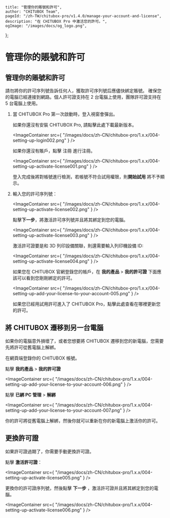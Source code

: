 	title: "管理你的賬號和許可",
	author: "CHITUBOX Team",
	pageId: "/zh-TW/chitubox-pro/v1.4.0/manage-your-account-and-license",
	description: "在 CHITUBOX Pro 中激活您的許可。",
	ogImage: "/images/docs/og_logo.png",
};

# 管理你的賬號和許可

## 管理你的賬號和許可

<Admonition type="danger" title="危險">
	請勿將你的許可序列號告訴任何人，獲取許可序列號后應儘快綁定賬號。
</Admonition>

<Admonition type="note" title="注意">
	確保您的電腦已經連接到網路。個人許可證支持在 2
	台電腦上使用，團隊許可證支持在 5 台電腦上使用。
</Admonition>

1. 當 CHITUBOX Pro 第一次啟動時，登入視窗會彈出。

    如果你還沒有安裝 CHITUBOX Pro, 請點擊<SpanA href="https://www.chitubox.com/zh-Hans/download/chitubox-pro">此處</SpanA>下載最新版本。

    <ImageContainer
    	src={
    		"/images/docs/zh-CN/chitubox-pro/1.x.x/004-setting-up-login002.png"
    	}
    />

    如果你還沒有賬戶，點擊 <SpanA href="https://cc.chitubox.com/register">注冊</SpanA> 進行注冊。

    <ImageContainer
    	src={
    		"/images/docs/zh-CN/chitubox-pro/1.x.x/004-setting-up-activate-license001.png"
    	}
    />

    <Admonition type="note" title="注意">
    	登入完成後將對帳號進行檢測，若帳號不符合試用權限，則<b>開始試用</b>
    	將不予顯示。
    </Admonition>

1. 輸入您的許可序列號：

    <ImageContainer
    	src={
    		"/images/docs/zh-CN/chitubox-pro/1.x.x/004-setting-up-activate-license002.png"
    	}
    />

    點擊**下一步**，將激活許可序列號并且將其綁定到您的電腦。

    <ImageContainer
    	src={
    		"/images/docs/zh-CN/chitubox-pro/1.x.x/004-setting-up-activate-license003.png"
    	}
    />

    激活許可證要是和 3D 列印設備關聯，則還需要輸入列印機設備 ID:

    <ImageContainer
    	src={
    		"/images/docs/zh-CN/chitubox-pro/1.x.x/004-setting-up-activate-license004.png"
    	}
    />

    如果您在 CHITUBOX 官網<SpanA href="https://cc.chitubox.com/login">登錄</SpanA>您的帳戶，在 **我的產品** > **我的許可證** 下面應該可以看到您剛剛綁定的許可。

    <ImageContainer
    	src={
    		"/images/docs/zh-CN/chitubox-pro/1.x.x/004-setting-up-add-your-license-to-your-account-005.png"
    	}
    />

    如果您已經用試用許可進入了 CHITUBOX Pro，點擊<NextLink href="/zh-TW/chitubox-pro/latest/application-overview/setting-and-help#授权">此處</NextLink>查看在哪裡更新您的許可。

## 將 CHITUBOX 遷移到另一台電腦

如果你的電腦意外損壞了，或者您想要將 CHITUBOX 遷移到您的新電腦，您需要先將許可從舊電腦上解綁。

在網頁端<SpanA href="https://cc.chitubox.com/login">登錄</SpanA>你的 CHITUBOX 帳號。

點擊 **我的產品** > **我的許可證**

<ImageContainer
	src={
		"/images/docs/zh-CN/chitubox-pro/1.x.x/004-setting-up-add-your-license-to-your-account-006.png"
	}
/>

點擊 **已綁 PC 管理** > **解綁**

<ImageContainer
	src={
		"/images/docs/zh-CN/chitubox-pro/1.x.x/004-setting-up-add-your-license-to-your-account-007.png"
	}
/>

你的許可將從舊電腦上解綁，然後你就可以重新在你的新電腦上激活你的許可。

## 更換許可證

如果許可證過期了，你需要手動更換許可證。

點擊 **激活許可證**：

<ImageContainer
	src={
		"/images/docs/zh-CN/chitubox-pro/1.x.x/004-setting-up-activate-license005.png"
	}
/>

更換你的許可證序列號，然後點擊 **下一步** ，激活許可證并且將其綁定到您的電腦。

<ImageContainer
	src={
		"/images/docs/zh-CN/chitubox-pro/1.x.x/004-setting-up-activate-license006.png"
	}
/>
